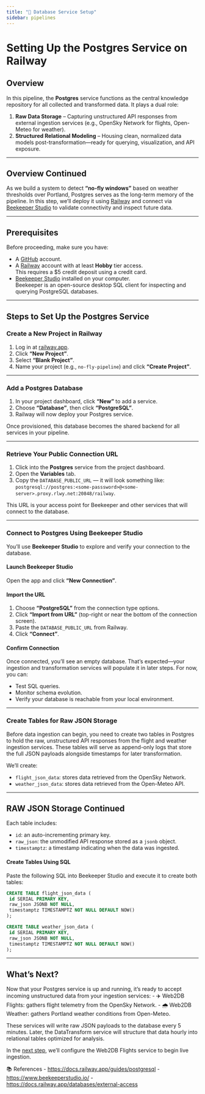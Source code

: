 ```yaml
---
title: "💽 Database Service Setup"
sidebar: pipelines
---
```


# Setting Up the Postgres Service on Railway

## Overview

In this pipeline, the **Postgres** service functions as the central knowledge repository for all collected and transformed data. It plays a dual role:

1. **Raw Data Storage** – Capturing unstructured API responses from external ingestion services (e.g., OpenSky Network for flights, Open-Meteo for weather).
2. **Structured Relational Modeling** – Housing clean, normalized data models post-transformation—ready for querying, visualization, and API exposure.

---

## Overview Continued

As we build a system to detect **“no-fly windows”** based on weather thresholds over Portland, Postgres serves as the long-term memory of the pipeline. In this step, we’ll deploy it using [Railway](https://railway.app) and connect via [Beekeeper Studio](https://www.beekeeperstudio.io/) to validate connectivity and inspect future data.

---

## Prerequisites

Before proceeding, make sure you have:

- A [GitHub](https://github.com/) account.
- A [Railway](https://railway.app) account with at least **Hobby** tier access.  
   This requires a $5 credit deposit using a credit card.
- [Beekeeper Studio](https://www.beekeeperstudio.io/) installed on your computer.  
   Beekeeper is an open-source desktop SQL client for inspecting and querying PostgreSQL databases.

---

## Steps to Set Up the Postgres Service

### Create a New Project in Railway

1. Log in at [railway.app](https://railway.app).
2. Click **"New Project"**.
3. Select **"Blank Project"**.
4. Name your project (e.g., `no-fly-pipeline`) and click **"Create Project"**.

---

### Add a Postgres Database

1. In your project dashboard, click **"New"** to add a service.
2. Choose **"Database"**, then click **"PostgreSQL"**.
3. Railway will now deploy your Postgres service.

Once provisioned, this database becomes the shared backend for all services in your pipeline.

---

### Retrieve Your Public Connection URL

1. Click into the **Postgres** service from the project dashboard.
2. Open the **Variables** tab.
3. Copy the `DATABASE_PUBLIC_URL` — it will look something like: `postgresql://postgres:<some-passsword>@<some-server>.proxy.rlwy.net:20848/railway`.

This URL is your access point for Beekeeper and other services that will connect to the database.

---

### Connect to Postgres Using Beekeeper Studio

You’ll use **Beekeeper Studio** to explore and verify your connection to the database.

#### Launch Beekeeper Studio

Open the app and click **"New Connection"**.

#### Import the URL

1. Choose **"PostgreSQL"** from the connection type options.
2. Click **"Import from URL"** (top-right or near the bottom of the connection screen).
3. Paste the `DATABASE_PUBLIC_URL` from Railway.
4. Click **"Connect"**.

#### Confirm Connection

Once connected, you’ll see an empty database. That’s expected—your ingestion and transformation services will populate it in later steps. For now, you can:

- Test SQL queries.
- Monitor schema evolution.
- Verify your database is reachable from your local environment.

---

### Create Tables for Raw JSON Storage

Before data ingestion can begin, you need to create two tables in Postgres to hold the raw, unstructured API responses from the flight and weather ingestion services. These tables will serve as append-only logs that store the full JSON payloads alongside timestamps for later transformation.

We’ll create:

- `flight_json_data`: stores data retrieved from the OpenSky Network.
- `weather_json_data`: stores data retrieved from the Open-Meteo API.

---

## RAW JSON Storage Continued

Each table includes:

- `id`: an auto-incrementing primary key.
- `raw_json`: the unmodified API response stored as a `jsonb` object.
- `timestamptz`: a timestamp indicating when the data was ingested.

#### Create Tables Using SQL

Paste the following SQL into Beekeeper Studio and execute it to create both tables:

```sql
CREATE TABLE flight_json_data (
 id SERIAL PRIMARY KEY,
 raw_json JSONB NOT NULL,
 timestamptz TIMESTAMPTZ NOT NULL DEFAULT NOW()
);

CREATE TABLE weather_json_data (
 id SERIAL PRIMARY KEY,
 raw_json JSONB NOT NULL,
 timestamptz TIMESTAMPTZ NOT NULL DEFAULT NOW()
);
```
---

## What’s Next?

Now that your Postgres service is up and running, it’s ready to accept incoming unstructured data from your ingestion services:
- ✈️ Web2DB Flights: gathers flight telemetry from the OpenSky Network.
- 🌧️ Web2DB Weather: gathers Portland weather conditions from Open-Meteo.

These services will write raw JSON payloads to the database every 5 minutes. Later, the DataTransform service will structure that data hourly into relational tables optimized for analysis.

In the [next step](flight-ingestion-service.qmd), we’ll configure the Web2DB Flights service to begin live ingestion.

📚 References
- [https://docs.railway.app/guides/postgresql](Railway Docs – PostgreSQL)
- [https://www.beekeeperstudio.io/](Beekeeper Studio)
- [https://docs.railway.app/databases/external-access](Connect to Railway from External Clients)